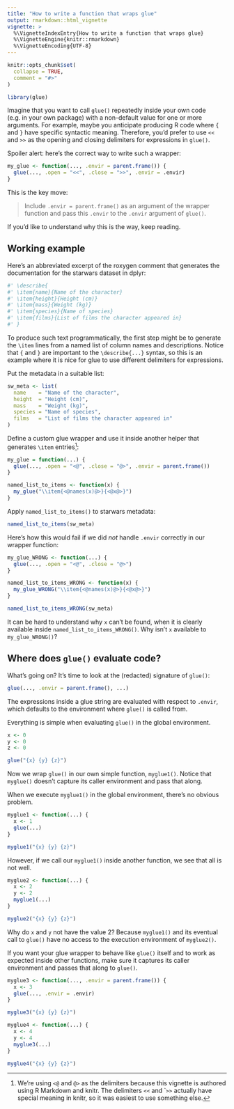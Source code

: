 ```yaml
---
title: "How to write a function that wraps glue"
output: rmarkdown::html_vignette
vignette: >
  %\VignetteIndexEntry{How to write a function that wraps glue}
  %\VignetteEngine{knitr::rmarkdown}
  %\VignetteEncoding{UTF-8}
---
```


```r
knitr::opts_chunk$set(
  collapse = TRUE,
  comment = "#>"
)
```

```r
library(glue)
```

Imagine that you want to call `glue()` repeatedly inside your own code (e.g. in your own package) with a non-default value for one or more arguments.
For example, maybe you anticipate producing R code where `{` and `}` have specific syntactic meaning.
Therefore, you'd prefer to use `<<` and `>>` as the opening and closing delimiters for expressions in `glue()`.

Spoiler alert: here's the correct way to write such a wrapper:

```r
my_glue <- function(..., .envir = parent.frame()) {
  glue(..., .open = "<<", .close = ">>", .envir = .envir)
}
```

This is the key move:

> Include `.envir = parent.frame()` as an argument of the wrapper function and pass this `.envir` to the `.envir` argument of `glue()`.

If you'd like to understand why this is the way, keep reading.

## Working example

Here's an abbreviated excerpt of the roxygen comment that generates the documentation for the starwars dataset in dplyr:

```r
#' \describe{
#' \item{name}{Name of the character}
#' \item{height}{Height (cm)}
#' \item{mass}{Weight (kg)}
#' \item{species}{Name of species}
#' \item{films}{List of films the character appeared in}
#' }
```

To produce such text programmatically, the first step might be to generate the `\item` lines from a named list of column names and descriptions.
Notice that `{` and `}` are important to the `\describe{...}` syntax, so this is an example where it is nice for glue to use different delimiters for expressions.

Put the metadata in a suitable list:

```r
sw_meta <- list(
  name    = "Name of the character",
  height  = "Height (cm)",
  mass    = "Weight (kg)",
  species = "Name of species",
  films   = "List of films the character appeared in"
)
```

Define a custom glue wrapper and use it inside another helper that generates `\item` entries[^1]:

[^1]: We're using `<@` and `@>` as the delimiters because this vignette is authored using R Markdown and knitr. The delimiters `<<` and ``>>` actually have special meaning in knitr, so it was easiest to use something else.

```r
my_glue = function(...) {
  glue(..., .open = "<@", .close = "@>", .envir = parent.frame())
}

named_list_to_items <- function(x) {
  my_glue("\\item{<@names(x)@>}{<@x@>}")
}
```

Apply `named_list_to_items()` to starwars metadata:

```r
named_list_to_items(sw_meta)
```

Here's how this would fail if we did *not* handle `.envir` correctly in our wrapper function:

```r
my_glue_WRONG <- function(...) {
  glue(..., .open = "<@", .close = "@>")
}

named_list_to_items_WRONG <- function(x) {
  my_glue_WRONG("\\item{<@names(x)@>}{<@x@>}")
}

named_list_to_items_WRONG(sw_meta)
```

It can be hard to understand why `x` can't be found, when it is clearly available inside `named_list_to_items_WRONG()`.
Why isn't `x` available to `my_glue_WRONG()`?

## Where does `glue()` evaluate code?

What's going on?
It's time to look at the (redacted) signature of `glue()`:

```r
glue(..., .envir = parent.frame(), ...)
```

The expressions inside a glue string are evaluated with respect to `.envir`, which defaults to the environment where `glue()` is called from.

Everything is simple when evaluating `glue()` in the global environment.

```r
x <- 0
y <- 0
z <- 0

glue("{x} {y} {z}")
```

Now we wrap `glue()` in our own simple function, `myglue1()`.
Notice that `myglue()` doesn't capture its caller environment and pass that along.

When we execute `myglue1()` in the global environment, there's no obvious problem.

```r
myglue1 <- function(...) {
  x <- 1
  glue(...)
}

myglue1("{x} {y} {z}")
```

However, if we call our `myglue1()` inside another function, we see that all is not well.

```r
myglue2 <- function(...) {
  x <- 2
  y <- 2
  myglue1(...)
}

myglue2("{x} {y} {z}")
```

Why do `x` and `y` not have the value 2?
Because `myglue1()` and its eventual call to `glue()` have no access to the execution environment of `myglue2()`.

If you want your glue wrapper to behave like `glue()` itself and to work as expected inside other functions, make sure it captures its caller environment and passes that along to `glue()`.

```r
myglue3 <- function(..., .envir = parent.frame()) {
  x <- 3
  glue(..., .envir = .envir)
}

myglue3("{x} {y} {z}")

myglue4 <- function(...) {
  x <- 4
  y <- 4
  myglue3(...)
}

myglue4("{x} {y} {z}")
```
